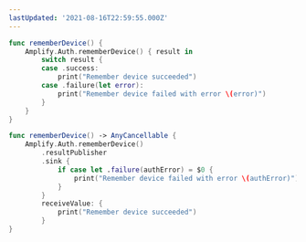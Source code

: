 ```yaml
---
lastUpdated: '2021-08-16T22:59:55.000Z'
---
```

<BlockSwitcher>

<Block name="Listener (iOS 11+)">

```swift
func rememberDevice() {
    Amplify.Auth.rememberDevice() { result in
        switch result {
        case .success:
            print("Remember device succeeded")
        case .failure(let error):
            print("Remember device failed with error \(error)")
        }
    }
}
```

</Block>

<Block name="Combine (iOS 13+)">

```swift
func rememberDevice() -> AnyCancellable {
    Amplify.Auth.rememberDevice()
        .resultPublisher
        .sink {
            if case let .failure(authError) = $0 {
                print("Remember device failed with error \(authError)")
            }
        }
        receiveValue: {
            print("Remember device succeeded")
        }
}
```

</Block>

</BlockSwitcher>
